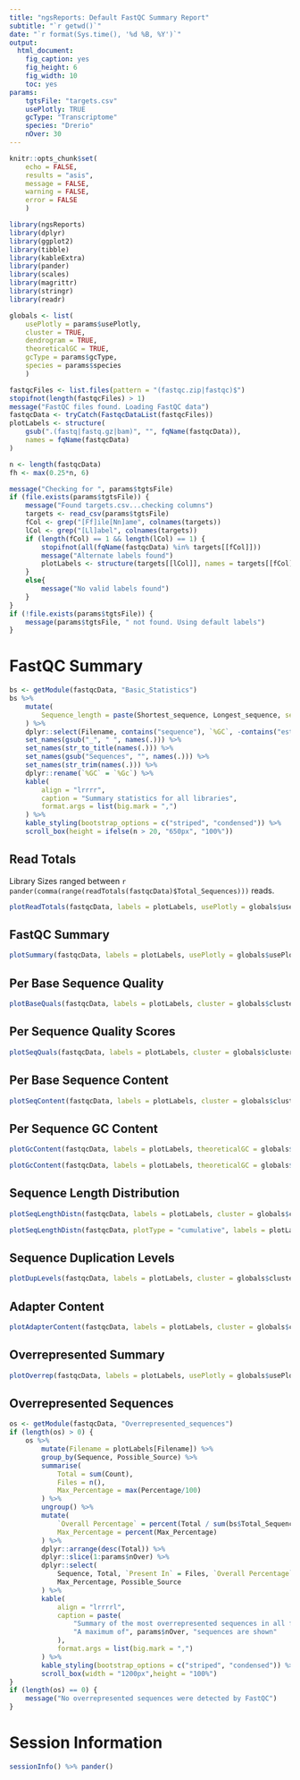 ```yaml
---
title: "ngsReports: Default FastQC Summary Report"
subtitle: "`r getwd()`"
date: "`r format(Sys.time(), '%d %B, %Y')`"
output: 
  html_document: 
    fig_caption: yes
    fig_height: 6
    fig_width: 10
    toc: yes
params:
    tgtsFile: "targets.csv"
    usePlotly: TRUE
    gcType: "Transcriptome"
    species: "Drerio"
    nOver: 30
---
```


```r
knitr::opts_chunk$set(
    echo = FALSE,
    results = "asis",
    message = FALSE, 
    warning = FALSE,
    error = FALSE
    )
```


```r
library(ngsReports)
library(dplyr)
library(ggplot2)
library(tibble)
library(kableExtra)
library(pander)
library(scales)
library(magrittr)
library(stringr)
library(readr)
```

```r
globals <- list(
    usePlotly = params$usePlotly,
    cluster = TRUE,
    dendrogram = TRUE,
    theoreticalGC = TRUE,
    gcType = params$gcType,
    species = params$species
    )
```


```r
fastqcFiles <- list.files(pattern = "(fastqc.zip|fastqc)$")
stopifnot(length(fastqcFiles) > 1)
message("FastQC files found. Loading FastQC data")
fastqcData <- tryCatch(FastqcDataList(fastqcFiles))
plotLabels <- structure(
    gsub(".(fastq|fastq.gz|bam)", "", fqName(fastqcData)),	
    names = fqName(fastqcData)
)
```

```r
n <- length(fastqcData)
fh <- max(0.25*n, 6)
```


```r
message("Checking for ", params$tgtsFile)
if (file.exists(params$tgtsFile)) {
	message("Found targets.csv...checking columns")
	targets <- read_csv(params$tgtsFile)
	fCol <- grep("[Ff]ile[Nn]ame", colnames(targets))
	lCol <- grep("[Ll]abel", colnames(targets))
	if (length(fCol) == 1 && length(lCol) == 1) {
		stopifnot(all(fqName(fastqcData) %in% targets[[fCol]]))
		message("Alternate labels found")
		plotLabels <- structure(targets[[lCol]], names = targets[[fCol]])
	}
	else{
		message("No valid labels found")
	}
}
if (!file.exists(params$tgtsFile)) {
	message(params$tgtsFile, " not found. Using default labels")
}
```


# FastQC Summary


```r
bs <- getModule(fastqcData, "Basic_Statistics")
bs %>%
	mutate(
	    Sequence_length = paste(Shortest_sequence, Longest_sequence, sep = "-")
	) %>%
	dplyr::select(Filename, contains("sequence"), `%GC`, -contains("est")) %>%
	set_names(gsub("_", " ", names(.))) %>%
    set_names(str_to_title(names(.))) %>%
    set_names(gsub("Sequences", "", names(.))) %>%
    set_names(str_trim(names(.))) %>%
    dplyr::rename(`%GC` = `%Gc`) %>%
    kable(
        align = "lrrrr",
        caption = "Summary statistics for all libraries",
        format.args = list(big.mark = ",")
    ) %>%
    kable_styling(bootstrap_options = c("striped", "condensed")) %>%
    scroll_box(height = ifelse(n > 20, "650px", "100%")) 
```

## Read Totals

Library Sizes ranged between `r pander(comma(range(readTotals(fastqcData)$Total_Sequences)))` reads.

```r
plotReadTotals(fastqcData, labels = plotLabels, usePlotly = globals$usePlotly)
```


## FastQC Summary

```r
plotSummary(fastqcData, labels = plotLabels, usePlotly = globals$usePlotly)
```

## Per Base Sequence Quality

```r
plotBaseQuals(fastqcData, labels = plotLabels, cluster = globals$cluster, dendrogram = globals$dendrogram, usePlotly = globals$usePlotly)
```

## Per Sequence Quality Scores

```r
plotSeqQuals(fastqcData, labels = plotLabels, cluster = globals$cluster, dendrogram = globals$dendrogram, usePlotly = globals$usePlotly)
```

## Per Base Sequence Content

```r
plotSeqContent(fastqcData, labels = plotLabels, cluster = globals$cluster, dendrogram = globals$dendrogram, usePlotly = globals$usePlotly)
```

## Per Sequence GC Content

```r
plotGcContent(fastqcData, labels = plotLabels, theoreticalGC = globals$theoreticalGC, gcType = globals$gcType, species = globals$species, cluster = globals$cluster, dendrogram = globals$dendrogram, usePlotly = globals$usePlotly)
```


```r
plotGcContent(fastqcData, labels = plotLabels, theoreticalGC = globals$theoreticalGC, gcType = globals$gcType, species = globals$species, plotType = "line", usePlotly = globals$usePlotly)
```

## Sequence Length Distribution

```r
plotSeqLengthDistn(fastqcData, labels = plotLabels, cluster = globals$cluster, dendrogram = globals$dendrogram, usePlotly = globals$usePlotly)
```

```r
plotSeqLengthDistn(fastqcData, plotType = "cumulative", labels = plotLabels, cluster = globals$cluster, dendrogram = globals$dendrogram, usePlotly = globals$usePlotly)
```

## Sequence Duplication Levels

```r
plotDupLevels(fastqcData, labels = plotLabels, cluster = globals$cluster, dendrogram = globals$dendrogram, usePlotly = globals$usePlotly)
```

## Adapter Content

```r
plotAdapterContent(fastqcData, labels = plotLabels, cluster = globals$cluster, dendrogram = globals$dendrogram, usePlotly = globals$usePlotly) 
```


## Overrepresented Summary

```r
plotOverrep(fastqcData, labels = plotLabels, usePlotly = globals$usePlotly)
```

## Overrepresented Sequences

```r
os <- getModule(fastqcData, "Overrepresented_sequences") 
if (length(os) > 0) {
    os %>% 
        mutate(Filename = plotLabels[Filename]) %>%
        group_by(Sequence, Possible_Source) %>%
        summarise(
            Total = sum(Count),
            Files = n(),
            Max_Percentage = max(Percentage/100)
        ) %>%
        ungroup() %>%
        mutate(
            `Overall Percentage` = percent(Total / sum(bs$Total_Sequences)),
            Max_Percentage = percent(Max_Percentage)
        ) %>%
        dplyr::arrange(desc(Total)) %>%
		dplyr::slice(1:params$nOver) %>%
        dplyr::select(
            Sequence, Total, `Present In` = Files, `Overall Percentage`, 
            Max_Percentage, Possible_Source
        ) %>%
        kable(
            align = "lrrrrl",
            caption = paste(
                "Summary of the most overrepresented sequences in all files.",
                "A maximum of", params$nOver, "sequences are shown"
            ),
            format.args = list(big.mark = ",")
        ) %>%
        kable_styling(bootstrap_options = c("striped", "condensed")) %>%
        scroll_box(width = "1200px",height = "100%")
}
if (length(os) == 0) {
	message("No overrepresented sequences were detected by FastQC")
}
```


# Session Information

```r
sessionInfo() %>% pander()
```

